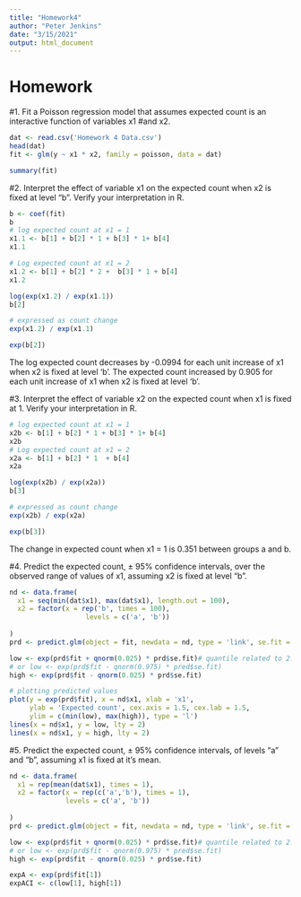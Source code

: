 ```yaml
---
title: "Homework4"
author: "Peter Jenkins"
date: "3/15/2021"
output: html_document
---
```

# Homework
#1. Fit a Poisson regression model that assumes expected count is an interactive function of variables x1
#and x2.
```r
dat <- read.csv('Homework 4 Data.csv')
head(dat)
fit <- glm(y ~ x1 * x2, family = poisson, data = dat)

summary(fit)

```


#2. Interpret the effect of variable x1 on the expected count when x2 is fixed at level "b". Verify your interpretation in R.
```r
b <- coef(fit)
b
# log expected count at x1 = 1
x1.1 <- b[1] + b[2] * 1 + b[3] * 1+ b[4]
x1.1

# Log expected count at x1 = 2 
x1.2 <- b[1] + b[2] * 2 +  b[3] * 1 + b[4]
x1.2

log(exp(x1.2) / exp(x1.1))
b[2]

# expressed as count change
exp(x1.2) / exp(x1.1)

exp(b[2])

```


The log expected count decreases by -0.0994 for each unit increase of x1 when x2 is fixed at level 'b'. 
The expected count increased by 0.905 for each unit increase of x1 when x2 is fixed at level 'b'. 

#3. Interpret the effect of variable x2 on the expected count when x1 is fixed at 1. Verify your interpretation in R.
```r

# log expected count at x1 = 1
x2b <- b[1] + b[2] * 1 + b[3] * 1+ b[4]
x2b
# Log expected count at x1 = 2 
x2a <- b[1] + b[2] * 1  + b[4]
x2a

log(exp(x2b) / exp(x2a))
b[3]

# expressed as count change
exp(x2b) / exp(x2a)

exp(b[3])

```

The change in expected count when x1 = 1 is 0.351 between groups a and b. 


#4. Predict the expected count, ± 95% confidence intervals, over the observed range of values of x1, assuming x2 is fixed at level "b".
```r

nd <- data.frame(
  x1 = seq(min(dat$x1), max(dat$x1), length.out = 100),
  x2 = factor(x = rep('b', times = 100),
                   levels = c('a', 'b'))
  
)
prd <- predict.glm(object = fit, newdata = nd, type = 'link', se.fit = T)

low <- exp(prd$fit + qnorm(0.025) * prd$se.fit)# quantile related to 2.5% on one side of tail for 5% A
# or low <- exp(prd$fit - qnorm(0.975) * pred$se.fit)
high <- exp(prd$fit - qnorm(0.025) * prd$se.fit)

# plotting predicted values
plot(y = exp(prd$fit), x = nd$x1, xlab = 'x1',
     ylab = 'Expected count', cex.axis = 1.5, cex.lab = 1.5,
     ylim = c(min(low), max(high)), type = 'l')
lines(x = nd$x1, y = low, lty = 2)
lines(x = nd$x1, y = high, lty = 2)


```

#5. Predict the expected count, ± 95% confidence intervals, of levels "a" and "b", assuming x1 is fixed at it’s mean.
```r

nd <- data.frame(
  x1 = rep(mean(dat$x1), times = 1),
  x2 = factor(x = rep(c('a','b'), times = 1),
              levels = c('a', 'b'))
  
)
prd <- predict.glm(object = fit, newdata = nd, type = 'link', se.fit = T)

low <- exp(prd$fit + qnorm(0.025) * prd$se.fit)# quantile related to 2.5% on one side of tail for 5% A
# or low <- exp(prd$fit - qnorm(0.975) * pred$se.fit)
high <- exp(prd$fit - qnorm(0.025) * prd$se.fit)

expA <- exp(prd$fit[1]) 
expACI <- c(low[1], high[1])

```
